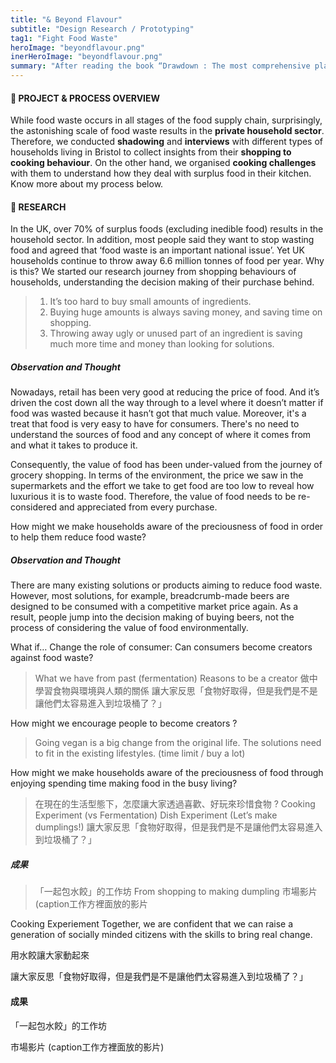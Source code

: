 ```yaml
---
title: "& Beyond Flavour"
subtitle: "Design Research / Prototyping"
tag1: "Fight Food Waste"
heroImage: "beyondflavour.png"
inerHeroImage: "beyondflavour.png"
summary: "After reading the book “Drawdown : The most comprehensive plan ever proposed to reverse global warming”, Shu and I were personally curious about how we individuals can take action on climate change issues. With experience in cooking and food technology, our exploration was focused on opportunities that can eliminate the carbon footprint associated with household food waste."
---
```

#### 👀 PROJECT & PROCESS OVERVIEW
While food waste occurs in all stages of the food supply chain, surprisingly, the astonishing scale of food waste results in the **private household sector**. Therefore, we conducted **shadowing** and **interviews** with different types of households living in Bristol to collect insights from their **shopping to cooking behaviour**. On the other hand, we organised **cooking challenges** with them to understand how they deal with surplus food in their kitchen. Know more about my process below.

#### 👀 RESEARCH
In the UK, over 70% of surplus foods (excluding inedible food) results in the household sector. In addition, most people said they want to stop wasting food and agreed that ‘food waste is an important national issue’. Yet UK households continue to throw away 6.6 million tonnes of food per year. Why is this? We started our research journey from shopping behaviours of households, understanding the decision making of their purchase behind.
> 1. It’s too hard to buy small amounts of ingredients.
> 2. Buying huge amounts is always saving money, and saving time on shopping.
> 3. Throwing away ugly or unused part of an ingredient is saving much more time and money than looking for solutions.

##### Observation and Thought
Nowadays, retail has been very good at reducing the price of food. And it’s driven the cost down all the way through to a level where it doesn’t matter if food was wasted because it hasn’t got that much value. Moreover, it's a treat that food is very easy to have for consumers. There's no need to understand the sources of food and any concept of where it comes from and what it takes to produce it.

Consequently, the value of food has been under-valued from the journey of grocery shopping. In terms of the environment, the price we saw in the supermarkets and the effort we take to get food are too low to reveal how luxurious it is to waste food. Therefore, the value of food needs to be re-considered and appreciated from every purchase.

<Highlight width={100}>How might we make households aware of the preciousness of food in order to help them reduce food waste?</Highlight>

##### Observation and Thought
There are many existing solutions or products aiming to reduce food waste. However, most solutions, for example, breadcrumb-made beers are designed to be consumed with a competitive market price again. As a result, people jump into the decision making of buying beers, not the process of considering the value of food environmentally.

<Highlight width={100}>What if… Change the role of consumer: Can consumers become creators against food waste?</Highlight>

> What we have from past (fermentation)
> Reasons to be a creator
> 做中學習食物與環境與人類的關係
> 讓大家反思「食物好取得，但是我們是不是讓他們太容易進入到垃圾桶了？」

<Highlight width={100}>How might we encourage people to become creators ?</Highlight>

> Going vegan is a big change from the original life.
> The solutions need to fit in the existing lifestyles. (time limit / buy a lot)

<Highlight width={100}>How might we make households aware of the preciousness of food through enjoying spending time making food in the busy living?</Highlight>

> 在現在的生活型態下，怎麼讓大家透過喜歡、好玩來珍惜食物 ?
> Cooking Experiment (vs Fermentation)
> Dish Experiment (Let’s make dumplings!)
> 讓大家反思「食物好取得，但是我們是不是讓他們太容易進入到垃圾桶了？」

##### 成果

>「一起包水餃」的工作坊
> From shopping to making dumpling 市場影片 (caption工作方裡面放的影片



<StyledImage objectFit="cover" srcLeft="beyondflavour-05.png" srcRight="beyondflavour-06.png" flexLeft={1} flexRight={1} width={100} bg="transparent" gap={1}/>

<StyledImage objectFit="cover" srcLeft="beyondflavour-07.png" srcRight="beyondflavour-08.png" flexLeft={1} flexRight={1} width={100} bg="transparent" gap={1}/>

<StyledImage objectFit="cover" srcLeft="beyondflavour-12.png" flexLeft={1} flexRight={0} width={100} bg="transparent" gap={1}/>

<StyledImage objectFit="cover" srcLeft="beyondflavour-10.png" srcRight="beyondflavour-11.png" flexLeft={1} flexRight={1} width={100} bg="transparent" gap={1}/>


Cooking Experiement
<HighlightwithPic picSrc="beyondflavour-01.png" picFlex={2} textFlex={1} bg="transparent" gap={1}>Together, we are confident that we can raise a generation of socially minded citizens with the skills to bring real change.</HighlightwithPic>

用水餃讓大家動起來
<StyledImage objectFit="cover" srcLeft="beyondflavour-02.png" srcRight="beyondflavour-03.png" flexLeft={1} flexRight={1} width={100} bg="transparent" gap={1}/>

讓大家反思「食物好取得，但是我們是不是讓他們太容易進入到垃圾桶了？」

#### 成果

「一起包水餃」的工作坊
<StyledImage objectFit="cover" srcLeft="beyondflavour-04.png" flexLeft={1} flexRight={0} width={100} bg="transparent" gap={1}/>

市場影片 (caption工作方裡面放的影片)

